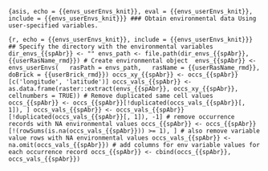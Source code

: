 ```{asis, echo = {{envs_userEnvs_knit}}, eval = {{envs_userEnvs_knit}}, include = {{envs_userEnvs_knit}}}
### Obtain environmental data
Using user-specified variables.
```

```{r, echo = {{envs_userEnvs_knit}}, include = {{envs_userEnvs_knit}}}
## Specify the directory with the environmental variables
dir_envs_{{spAbr}} <- ""
envs_path <- file.path(dir_envs_{{spAbr}}, {{userRasName_rmd}})
# Create environmental object 
envs_{{spAbr}} <- envs_userEnvs(
  rasPath = envs_path,
  rasName = {{userRasName_rmd}},
  doBrick = {{userBrick_rmd}})
occs_xy_{{spAbr}} <- occs_{{spAbr}}[c('longitude', 'latitude')]
occs_vals_{{spAbr}} <- as.data.frame(raster::extract(envs_{{spAbr}}, occs_xy_{{spAbr}}, cellnumbers = TRUE))
# Remove duplicated same cell values
occs_{{spAbr}} <- occs_{{spAbr}}[!duplicated(occs_vals_{{spAbr}}[, 1]), ]
occs_vals_{{spAbr}} <- occs_vals_{{spAbr}}[!duplicated(occs_vals_{{spAbr}}[, 1]), -1]
# remove occurrence records with NA environmental values
occs_{{spAbr}} <- occs_{{spAbr}}[!(rowSums(is.na(occs_vals_{{spAbr}})) >= 1), ]
# also remove variable value rows with NA environmental values
occs_vals_{{spAbr}} <- na.omit(occs_vals_{{spAbr}})
# add columns for env variable values for each occurrence record
occs_{{spAbr}} <- cbind(occs_{{spAbr}}, occs_vals_{{spAbr}})
```

